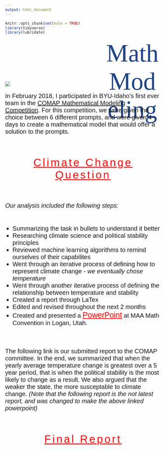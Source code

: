 ```yaml
---
output: html_document
---
```


```r
knitr::opts_chunk$set(echo = TRUE)
library(tidyverse)
library(lubridate)
```

<p id = "title">Math Modeling</p>

<br>

<div id="png">
  ![](/Users/Wolfe/portfolio_site/docs/pics/comap.png)
</div>

<p id = "desc">In February 2018, I participated in BYU-Idaho's first ever team in the <a href="http://www.comap.com" target="_blank">COMAP Mathematical Modeling Competition</a>. For this competition, we were given the choice between 6 different prompts, and were given 4 days to create a mathematical model that would offer a solution to the prompts.</p>

<br><br>

<p id="section"><a id="section" href="climate.pdf" target="_blank">Climate Change Question</a></p>

<br><br>

<p id = "desc"><i>Our analysis included the following steps:</i></p>

<br>

<ul id="list">
  <li id="bullet"> Summarizing the task in bullets to understand it better</li>
  <li id="bullet"> Researching climate science and political stability principles</li>
  <li id="bullet"> Reviewed machine learning algorithms to remind ourselves of their capabilites</li>
  <li id="bullet"> Went through an iterative process of defining how to represent climate change - <i>we eventually chose temperature</i></li>
  <li id="bullet"> Went through another iterative process of defining the relationship between temperature and stability</li>
  <li id="bullet"> Created a report through LaTex</li>
  <li id="bullet"> Edited and revised throughout the next 2 months</li>
  <li id="bullet"> Created and presented a <a id = "pp" href = "https://docs.google.com/presentation/d/18mVmyFbIehldOca_lHySLG-OuJ_Gmr8nJeMBZv0FEBk/edit?usp=sharing" target = "_blank">PowerPoint</a> at MAA Math Convention in Logan, Utah.</li>
</ul>

<br><br>

<p id = "desc">The following link is our submitted report to the COMAP committee. In the end, we summarized that when the yearly average temperature change is greatest over a 5 year period, that is when the political stability is the most likely to change as a result. We also argued that the weaker the state, the more susceptable to climate change. <i>(Note that the following report is the not latest report, and was changed to make the above linked powerpoint)</i></p>

<br><br>

<p id="section"><a id="section" href="report.pdf" target="_blank">Final Report</a></p>


<style>
@import url('https://fonts.googleapis.com/css?family=Bitter');
@import url('https://fonts.googleapis.com/css?family=Quicksand');
@import url('https://fonts.googleapis.com/css?family=Yanone+Kaffeesatz');
#title{
margin: auto;
text-align: center;
font-size: 80px;
color: #214485;
font-family: 'Bitter', serif;
margin-left: 4em;
}
#png{
margin-top: -13em;
}
#desc{
font-size: 20px;
font-family: 'Quicksand', sans-serif;
}
#section{
margin: auto;
text-align: center;
font-size: 35px;
font-family: 'Yanone Kaffeesatz', sans-serif;
color: red;
letter-spacing: 5px;
}
#list{
list-style-type: square;
}
#bullet{
font-size: 20px;
font-family: 'Quicksand', sans-serif;
}
#pp{
color: red;
font-size: 25px;
font-family: 'Yanone Kaffeesatz', sans-serif;
}
</style>

